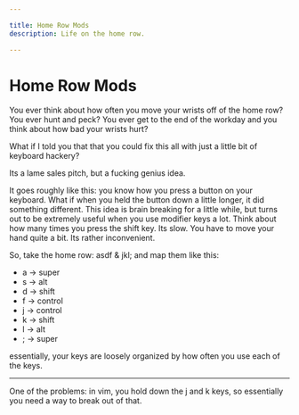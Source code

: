 ```yaml
---

title: Home Row Mods
description: Life on the home row.

---
```


# Home Row Mods

You ever think about how often you move your wrists off of the home row? 
You ever hunt and peck?
You ever get to the end of the workday and you think about how bad your wrists hurt?

What if I told you that that you could fix this all with just a little bit of keyboard hackery?

Its a lame sales pitch, but a fucking genius idea.

It goes roughly like this: you know how you press a button on your keyboard. What if when you held the button
down a little longer, it did something different. This idea is brain breaking for a little while, but turns out 
to be extremely useful when you use modifier keys a lot. Think about how many times you press the shift key.
Its slow. You have to move your hand quite a bit. Its rather inconvenient.

So, take the home row: asdf & jkl; and map them like this:
- a -> super
- s -> alt
- d -> shift
- f -> control
- j -> control
- k -> shift
- l -> alt
- ; -> super

essentially, your keys are loosely organized by how often you use each of the keys.

---

One of the problems: in vim, you hold down the j and k keys, so essentially you need a way to break out of that.



